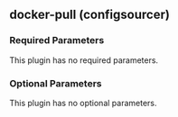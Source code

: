 ## docker-pull (configsourcer)

### Required Parameters

This plugin has no required parameters.

### Optional Parameters

This plugin has no optional parameters.
